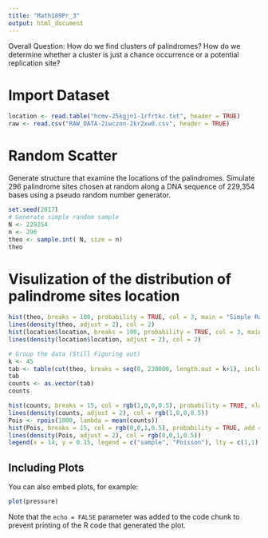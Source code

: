 ```yaml
---
title: "Math189Pr_3"
output: html_document
---
```


Overall Question: How do we find clusters of palindromes? How do we determine whether a cluster is just a chance occurrence or a potential replication site?

# Import Dataset
```r
location <- read.table("hcmv-25kgjn1-1rfrtkc.txt", header = TRUE)
raw <- read.csv("RAW_DATA-2iwcznn-2kr2xw0.csv", header = TRUE)
```

# Random Scatter
Generate structure that examine the locations of the palindromes. Simulate 296 palindrome sites chosen at random along a DNA sequence of 229,354 bases using a pseudo random number generator. 
```r
set.seed(2017)
# Generate simple random sample
N <- 229354
n <- 296
theo <- sample.int( N, size = n)
theo
```

# Visulization of the distribution of palindrome sites location
```r
hist(theo, breaks = 100, probability = TRUE, col = 3, main = "Simple Random Sample Distribution")
lines(density(theo, adjust = 2), col = 2)
hist(location$location, breaks = 100, probability = TRUE, col = 3, main = 'Actual Data Distribution')
lines(density(location$location, adjust = 2), col = 2)
```

```r
# Group the data (Still Figuring out)
k <- 45
tab <- table(cut(theo, breaks = seq(0, 230000, length.out = k+1), include.lowest = TRUE))
tab
counts <- as.vector(tab)
counts
```

```r
hist(counts, breaks = 15, col = rgb(1,0,0,0.5), probability = TRUE, xlab = "number of points inside an interval", ylim = c(0,0.2))
lines(density(counts, adjust = 2), col = rgb(1,0,0,0.5))
Pois <- rpois(1000, lambda = mean(counts))
hist(Pois, breaks = 15, col = rgb(0,0,1,0.5), probability = TRUE, add = TRUE)
lines(density(Pois, adjust = 2), col = rgb(0,0,1,0.5))
legend(x = 14, y = 0.15, legend = c("sample", "Poisson"), lty = c(1,1), col = c(rgb(1,0,0,0.5), rgb(0,0,1,0.5)))
```


## Including Plots

You can also embed plots, for example:

```r
plot(pressure)
```

Note that the `echo = FALSE` parameter was added to the code chunk to prevent printing of the R code that generated the plot.
